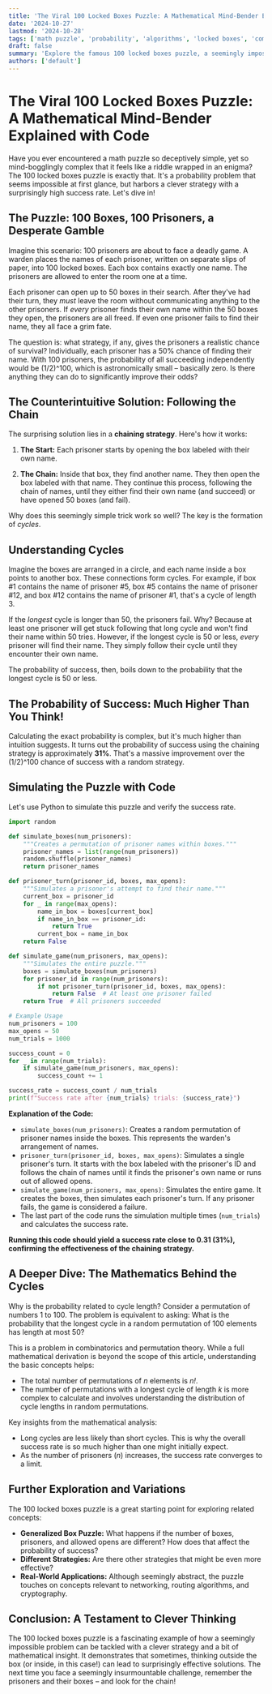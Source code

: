 ```yaml
---
title: 'The Viral 100 Locked Boxes Puzzle: A Mathematical Mind-Bender Explained with Code'
date: '2024-10-27'
lastmod: '2024-10-28'
tags: ['math puzzle', 'probability', 'algorithms', 'locked boxes', 'computer science', 'coding challenge']
draft: false
summary: 'Explore the famous 100 locked boxes puzzle, a seemingly impossible probability challenge, and discover a surprisingly effective strategy. Includes code examples to simulate the puzzle and test its success rate.'
authors: ['default']
---
```


# The Viral 100 Locked Boxes Puzzle: A Mathematical Mind-Bender Explained with Code

Have you ever encountered a math puzzle so deceptively simple, yet so mind-bogglingly complex that it feels like a riddle wrapped in an enigma? The 100 locked boxes puzzle is exactly that. It's a probability problem that seems impossible at first glance, but harbors a clever strategy with a surprisingly high success rate. Let's dive in!

## The Puzzle: 100 Boxes, 100 Prisoners, a Desperate Gamble

Imagine this scenario: 100 prisoners are about to face a deadly game. A warden places the names of each prisoner, written on separate slips of paper, into 100 locked boxes.  Each box contains exactly one name. The prisoners are allowed to enter the room one at a time.

Each prisoner can open up to 50 boxes in their search. After they've had their turn, they *must* leave the room without communicating anything to the other prisoners.  If *every* prisoner finds their own name within the 50 boxes they open, the prisoners are all freed. If even one prisoner fails to find their name, they all face a grim fate.

The question is: what strategy, if any, gives the prisoners a realistic chance of survival?  Individually, each prisoner has a 50% chance of finding their name. With 100 prisoners, the probability of all succeeding independently would be (1/2)^100, which is astronomically small – basically zero. Is there anything they can do to significantly improve their odds?

## The Counterintuitive Solution: Following the Chain

The surprising solution lies in a **chaining strategy**. Here's how it works:

1. **The Start:** Each prisoner starts by opening the box labeled with their own name.

2. **The Chain:** Inside that box, they find another name. They then open the box labeled with that name. They continue this process, following the chain of names, until they either find their own name (and succeed) or have opened 50 boxes (and fail).

Why does this seemingly simple trick work so well? The key is the formation of *cycles*.

## Understanding Cycles

Imagine the boxes are arranged in a circle, and each name inside a box points to another box.  These connections form cycles.  For example, if box #1 contains the name of prisoner #5, box #5 contains the name of prisoner #12, and box #12 contains the name of prisoner #1, that's a cycle of length 3.

If the *longest* cycle is longer than 50, the prisoners fail.  Why? Because at least one prisoner will get stuck following that long cycle and won't find their name within 50 tries.  However, if the longest cycle is 50 or less, *every* prisoner will find their name. They simply follow their cycle until they encounter their own name.

The probability of success, then, boils down to the probability that the longest cycle is 50 or less.

## The Probability of Success: Much Higher Than You Think!

Calculating the exact probability is complex, but it's much higher than intuition suggests.  It turns out the probability of success using the chaining strategy is approximately **31%**.  That's a massive improvement over the (1/2)^100 chance of success with a random strategy.

## Simulating the Puzzle with Code

Let's use Python to simulate this puzzle and verify the success rate.

```python
import random

def simulate_boxes(num_prisoners):
    """Creates a permutation of prisoner names within boxes."""
    prisoner_names = list(range(num_prisoners))
    random.shuffle(prisoner_names)
    return prisoner_names

def prisoner_turn(prisoner_id, boxes, max_opens):
    """Simulates a prisoner's attempt to find their name."""
    current_box = prisoner_id
    for _ in range(max_opens):
        name_in_box = boxes[current_box]
        if name_in_box == prisoner_id:
            return True
        current_box = name_in_box
    return False

def simulate_game(num_prisoners, max_opens):
    """Simulates the entire puzzle."""
    boxes = simulate_boxes(num_prisoners)
    for prisoner_id in range(num_prisoners):
        if not prisoner_turn(prisoner_id, boxes, max_opens):
            return False  # At least one prisoner failed
    return True  # All prisoners succeeded

# Example Usage
num_prisoners = 100
max_opens = 50
num_trials = 1000

success_count = 0
for _ in range(num_trials):
    if simulate_game(num_prisoners, max_opens):
        success_count += 1

success_rate = success_count / num_trials
print(f"Success rate after {num_trials} trials: {success_rate}")
```

**Explanation of the Code:**

*   `simulate_boxes(num_prisoners)`: Creates a random permutation of prisoner names inside the boxes. This represents the warden's arrangement of names.
*   `prisoner_turn(prisoner_id, boxes, max_opens)`: Simulates a single prisoner's turn. It starts with the box labeled with the prisoner's ID and follows the chain of names until it finds the prisoner's own name or runs out of allowed opens.
*   `simulate_game(num_prisoners, max_opens)`: Simulates the entire game. It creates the boxes, then simulates each prisoner's turn. If any prisoner fails, the game is considered a failure.
*   The last part of the code runs the simulation multiple times (`num_trials`) and calculates the success rate.

**Running this code should yield a success rate close to 0.31 (31%), confirming the effectiveness of the chaining strategy.**

## A Deeper Dive: The Mathematics Behind the Cycles

Why is the probability related to cycle length?  Consider a permutation of numbers 1 to 100. The problem is equivalent to asking: What is the probability that the longest cycle in a random permutation of 100 elements has length at most 50?

This is a problem in combinatorics and permutation theory. While a full mathematical derivation is beyond the scope of this article, understanding the basic concepts helps:

*   The total number of permutations of *n* elements is *n!*.
*   The number of permutations with a longest cycle of length *k* is more complex to calculate and involves understanding the distribution of cycle lengths in random permutations.

Key insights from the mathematical analysis:

*   Long cycles are less likely than short cycles. This is why the overall success rate is so much higher than one might initially expect.
*   As the number of prisoners (*n*) increases, the success rate converges to a limit.

## Further Exploration and Variations

The 100 locked boxes puzzle is a great starting point for exploring related concepts:

*   **Generalized Box Puzzle:** What happens if the number of boxes, prisoners, and allowed opens are different? How does that affect the probability of success?
*   **Different Strategies:** Are there other strategies that might be even more effective?
*   **Real-World Applications:** Although seemingly abstract, the puzzle touches on concepts relevant to networking, routing algorithms, and cryptography.

## Conclusion: A Testament to Clever Thinking

The 100 locked boxes puzzle is a fascinating example of how a seemingly impossible problem can be tackled with a clever strategy and a bit of mathematical insight. It demonstrates that sometimes, thinking outside the box (or inside, in this case!) can lead to surprisingly effective solutions. The next time you face a seemingly insurmountable challenge, remember the prisoners and their boxes – and look for the chain!